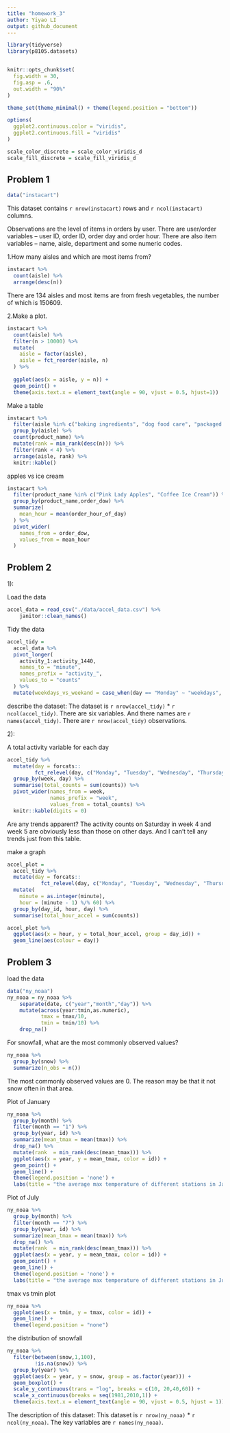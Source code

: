 ```yaml
---
title: "homework_3"
author: Yiyao LI
output: github_document
---
```


```r
library(tidyverse)
library(p8105.datasets)


knitr::opts_chunk$set(
  fig.width = 30,
  fig.asp = .6,
  out.width = "90%"
)

theme_set(theme_minimal() + theme(legend.position = "bottom"))

options(
  ggplot2.continuous.color = "viridis",
  ggplot2.continuous.fill = "viridis"
)

scale_color_discrete = scale_color_viridis_d
scale_fill_discrete = scale_fill_viridis_d
```


## Problem 1
```r
data("instacart")
```

This dataset contains `r nrow(instacart)` rows and `r ncol(instacart)` columns.

Observations are the level of items in orders by user. There are user/order variables -- user ID, order ID, order day and order hour. There are also item variables -- name, aisle, department and some numeric codes.

1.How many aisles and which are most items from?

```r
instacart %>%
  count(aisle) %>%
  arrange(desc(n))
```
There are 134 aisles and most items are from fresh vegetables, the number of which is 150609.

2.Make a plot.

```r
instacart %>%
  count(aisle) %>%
  filter(n > 10000) %>% 
  mutate(
    aisle = factor(aisle),
    aisle = fct_reorder(aisle, n)
  ) %>%
  
  ggplot(aes(x = aisle, y = n)) +
  geom_point() + 
  theme(axis.text.x = element_text(angle = 90, vjust = 0.5, hjust=1))
```

Make a table

```r
instacart %>%
  filter(aisle %in% c("baking ingredients", "dog food care", "packaged vegetables fruits")) %>%
  group_by(aisle) %>%
  count(product_name) %>%
  mutate(rank = min_rank(desc(n))) %>%
  filter(rank < 4) %>%
  arrange(aisle, rank) %>%
  knitr::kable()
```

apples vs ice cream

```r
instacart %>%
  filter(product_name %in% c("Pink Lady Apples", "Coffee Ice Cream")) %>%
  group_by(product_name,order_dow) %>%
  summarize(
    mean_hour = mean(order_hour_of_day)
  ) %>%
  pivot_wider(
    names_from = order_dow,
    values_from = mean_hour
  )
```

## Problem 2

1):

Load the data

```r
accel_data = read_csv("./data/accel_data.csv") %>% 
    janitor::clean_names()
```

Tidy the data

```r
accel_tidy = 
  accel_data %>% 
  pivot_longer(
    activity_1:activity_1440,
    names_to = "minute",
    names_prefix = "activity_",
    values_to = "counts"
  ) %>% 
  mutate(weekdays_vs_weekand = case_when(day == "Monday" ~ "weekdays", day == "Tuesday" ~ "weekdays", day == "Wednesday" ~ "weekdays", day == "Thusday" ~ "weekdays", day == "Friday" ~ "weekdays", day =="Saturday" ~ "weekand", day == "Sunday" ~ "weekand"))
```
describe the dataset:
The dataset is `r nrow(accel_tidy)` * `r ncol(accel_tidy)`. There are six variables. And there names are `r names(accel_tidy)`. There are `r nrow(accel_tidy)` observations.



2):

A total activity variable for each day

```r
accel_tidy %>%
  mutate(day = forcats::
         fct_relevel(day, c("Monday", "Tuesday", "Wednesday", "Thursday", "Friday", "Saturday", "Sunday"))) %>%
  group_by(week, day) %>%
  summarise(total_counts = sum(counts)) %>%
  pivot_wider(names_from = week,
              names_prefix = "week",
              values_from = total_counts) %>% 
  knitr::kable(digits = 0)
```
 Are any trends apparent?
 The activity counts on Saturday in week 4 and week 5 are obviously less than those on other days.
 And I can't tell any trends just from this table.


make a graph

```r
accel_plot = 
  accel_tidy %>%
  mutate(day = forcats::
           fct_relevel(day, c("Monday", "Tuesday", "Wednesday", "Thursday", "Friday", "Saturday", "Sunday"))) %>%
  mutate(
    minute = as.integer(minute),
    hour = (minute - 1) %/% 60) %>% 
  group_by(day_id, hour, day) %>%
  summarise(total_hour_accel = sum(counts))

accel_plot %>%
  ggplot(aes(x = hour, y = total_hour_accel, group = day_id)) +
  geom_line(aes(colour = day))
```


##  Problem 3

load the data

```r
data("ny_noaa")
ny_noaa = ny_noaa %>% 
    separate(date, c("year","month","day")) %>%
    mutate(across(year:tmin,as.numeric),
           tmax = tmax/10,
           tmin = tmin/10) %>%
    drop_na()
```


For snowfall, what are the most commonly observed values? 

```r
ny_noaa %>%
  group_by(snow) %>%
  summarize(n_obs = n())
```
The most commonly observed values are 0. The reason may be that it not snow often in that area.


Plot of January
```r
ny_noaa %>%
  group_by(month) %>% 
  filter(month == "1") %>% 
  group_by(year, id) %>%
  summarize(mean_tmax = mean(tmax)) %>% 
  drop_na() %>% 
  mutate(rank  = min_rank(desc(mean_tmax))) %>%
  ggplot(aes(x = year, y = mean_tmax, color = id)) + 
  geom_point() +
  geom_line() +
  theme(legend.position = 'none') +
  labs(title = "the average max temperature of different stations in January", x = "year", y = "average max temperature")
```

Plot of July
```r
ny_noaa %>%
  group_by(month) %>% 
  filter(month == "7") %>% 
  group_by(year, id) %>%
  summarize(mean_tmax = mean(tmax)) %>% 
  drop_na() %>% 
  mutate(rank  = min_rank(desc(mean_tmax))) %>%
  ggplot(aes(x = year, y = mean_tmax, color = id)) + 
  geom_point() +
  geom_line() +
  theme(legend.position = 'none') +
  labs(title = "the average max temperature of different stations in July", x = "year", y = "average max temperature")
```

tmax vs tmin plot

```r
ny_noaa %>%
  ggplot(aes(x = tmin, y = tmax, color = id)) +
  geom_line() +
  theme(legend.position = "none")
```

the distribution of snowfall

```r
ny_noaa %>%
  filter(between(snow,1,100),
         !is.na(snow)) %>% 
  group_by(year) %>%
  ggplot(aes(x = year, y = snow, group = as.factor(year))) +
  geom_boxplot() +
  scale_y_continuous(trans = "log", breaks = c(10, 20,40,60)) +
  scale_x_continuous(breaks = seq(1981,2010,1)) +
  theme(axis.text.x = element_text(angle = 90, vjust = 0.5, hjust = 1))
```

The description of this dataset:
This dataset is `r nrow(ny_noaa)` * `r ncol(ny_noaa)`. The key variables are `r names(ny_noaa)`.